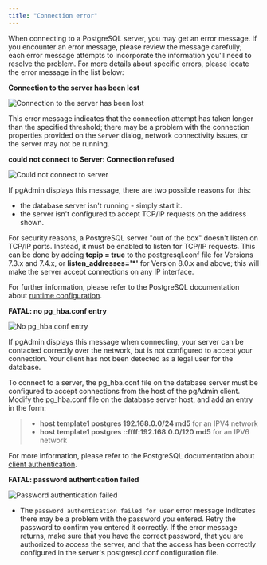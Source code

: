 ```yaml
---
title: "Connection error"
---
```


<div id="connect_error" class="registered_link"></div>


When connecting to a PostgreSQL server, you may get an error message. If you encounter an error message, please review the message carefully; each error message attempts to incorporate the information you'll need to resolve the problem. For more details about specific errors, please locate the error message in the list below:

**Connection to the server has been lost**

![Connection to the server has been lost](../images/ce_timeout.png)

This error message indicates that the connection attempt has taken longer than the specified threshold; there may be a problem with the connection properties provided on the `Server` dialog, network connectivity issues, or the server may not be running.

**could not connect to Server: Connection refused**

![Could not connect to server](../images/ce_not_running.png)

If pgAdmin displays this message, there are two possible reasons for this:  
-   the database server isn't running - simply start it.
-   the server isn't configured to accept TCP/IP requests on the address shown.

For security reasons, a PostgreSQL server "out of the box" doesn't listen on TCP/IP ports. Instead, it must be enabled to listen for TCP/IP requests. This can be done by adding **tcpip = true** to the postgresql.conf file for Versions 7.3.x and 7.4.x, or **listen\_addresses='\*'** for Version 8.0.x and above; this will make the server accept connections on any IP interface.

For further information, please refer to the PostgreSQL documentation about [runtime configuration](http://www.postgresql.org/docs/current/interactive/runtime-config.html).

**FATAL: no pg\_hba.conf entry**

![No pg_hba.conf entry](../images/ce_error_hba.png)

If pgAdmin displays this message when connecting, your server can be contacted correctly over the network, but is not configured to accept your connection. Your client has not been detected as a legal user for the database.

To connect to a server, the pg\_hba.conf file on the database server must be configured to accept connections from the host of the pgAdmin client. Modify the pg\_hba.conf file on the database server host, and add an entry in the form:

> -   **host template1 postgres 192.168.0.0/24 md5** for an IPV4 network
> -   **host template1 postgres ::ffff:192.168.0.0/120 md5** for an IPV6 network

For more information, please refer to the PostgreSQL documentation about [client authentication](http://www.postgresql.org/docs/current/interactive/client-authentication.html).

**FATAL: password authentication failed**

![Password authentication failed](../images/ce_password_failed.png)

-   The `password authentication failed for user` error message indicates there may be a problem with the password you entered. Retry the password to confirm you entered it correctly. If the error message returns, make sure that you have the correct password, that you are authorized to access the server, and that the access has been correctly configured in the server's postgresql.conf configuration file.
